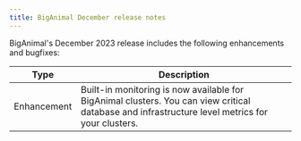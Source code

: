 ```yaml
---
title: BigAnimal December release notes
---
```


BigAnimal's December 2023 release includes the following enhancements and bugfixes:

|    Type     |                                                                   Description                                                                   |
| ----------- | ----------------------------------------------------------------------------------------------------------------------------------------------- |
| Enhancement | Built-in monitoring is now available for BigAnimal clusters. You can view critical database and infrastructure level metrics for your clusters. |

